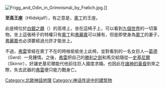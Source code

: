 {{unreferenced|time=2018-01-16T16:15:16+00:00}}
[[File:Frigg_and_Odin_in_Grímnismál_by_Frølich.jpg|thumb]].]]

'''至高王座'''（Hlidskjalf），有{{lang|en|high seat, seat in heaven}}之意是，[[奧丁|奧丁]]的王座。

此座椅位於[[白銀之廳|白銀之廳]]（{{lang|en|Valaskjalf}}）的高塔上，坐在這椅子上，可以看到[[九個世界|九個世界]]的一切事物。坐上這張椅子的特權只有[[奧丁|奧丁]]和[[弗麗嘉|弗麗嘉]]可以擁有，但是即使身為[[奧丁|奧丁]]的妻子，[[弗麗嘉|弗麗嘉]]也必須要經過允許才能坐上。

不過，[[弗雷|弗雷]]曾經在奧丁不在的時候偷偷坐上此椅，並對看到的一名女巨人—[[葛德|葛德]]（Gerd）一見鍾情。之後，[[弗雷|弗雷]]把自己的[[勝利之劍|勝利之劍]]和馬交給隨從—[[史基尼爾|史基尼爾]]（Skirnir），好讓史基尼爾能代他前往巨人國度求婚。也因此在[[諸神的黃昏|諸神的黃昏]]到來之際，失去武器的[[弗雷|弗雷]]便只能力戰身亡。


{{北歐神話}}

[[Category:北歐神話地理|Category:北歐神話地理]]
[[Category:神话传说中的建筑物|Category:神话传说中的建筑物]]